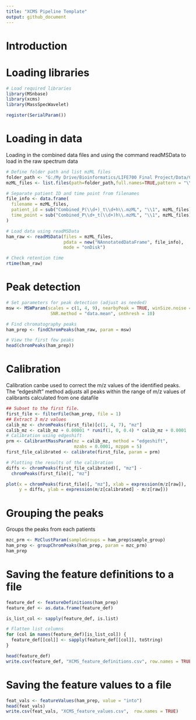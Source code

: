 ```yaml
---
title: "XCMS Pipeline Template"
output: github_document
---
```

# Introduction 

# Loading libraries
```R
# Load required libraries
library(MSnbase)
library(xcms)
library(MassSpecWavelet)

register(SerialParam())
```

# Loading in data
Loading in the combined data files and using the command readMSData to load in the raw spectrum data
```R
# Define folder path and list mzML files
folder_path <- "G:/My Drive/Bioinformatics/LIFE700 Final Project/Data/Combined Files"
mzML_files <- list.files(path=folder_path,full.names=TRUE,pattern = "\\.mzML$")

# Separate patient ID and time point from filenames
file_info <- data.frame(
  filename = mzML_files,
  patient_id = sub("Combined_P(\\d+)_t\\d+h\\.mzML", "\\1", mzML_files),
  time_point = sub("Combined_P\\d+_t(\\d+)h\\.mzML", "\\1", mzML_files)
)

# Load data using readMSData
ham_raw <- readMSData(files = mzML_files, 
                      pdata = new("NAnnotatedDataFrame", file_info),
                      mode = "onDisk")

# Check retention time
rtime(ham_raw)
```
# Peak detection 
```R
# Set parameters for peak detection (adjust as needed)
msw <- MSWParam(scales = c(1, 4, 9), nearbyPeak = TRUE, winSize.noise = 500,
                 SNR.method = "data.mean", snthresh = 10)

# Find chromatography peaks
ham_prep <- findChromPeaks(ham_raw, param = msw)

# View the first few peaks
head(chromPeaks(ham_prep))
```
# Calibration 
Calibration canbe used to correct the m/z values of the identified peaks.
The "edgeshift" method adjusts all peaks within the range of m/z values of calibrants calculated from one datafile
```R
## Subset to the first file.
first_file <- filterFile(ham_prep, file = 1)
## Extract 3 m/z values
calib_mz <- chromPeaks(first_file)[c(1, 4, 7), "mz"]
calib_mz <- calib_mz + 0.00001 * runif(1, 0, 0.4) * calib_mz + 0.0001
# Calibration using edgeshift
prm <- CalibrantMassParam(mz = calib_mz, method = "edgeshift",
                          mzabs = 0.0001, mzppm = 5)
first_file_calibrated <- calibrate(first_file, param = prm)

# Plotting the results of the calibration 
diffs <- chromPeaks(first_file_calibrated)[, "mz"] -
  chromPeaks(first_file)[, "mz"]

plot(x = chromPeaks(first_file)[, "mz"], xlab = expression(m/z[raw]),
     y = diffs, ylab = expression(m/z[calibrated] - m/z[raw]))
```

# Grouping the peaks
Groups the peaks from each patients 
```R
mzc_prm <- MzClustParam(sampleGroups = ham_prep$sample_group)
ham_prep <- groupChromPeaks(ham_prep, param = mzc_prm)
ham_prep
```

# Saving the feature definitions to a file 
```R
feature_def <- featureDefinitions(ham_prep)
feature_def <- as.data.frame(feature_def)

is_list_col <- sapply(feature_def, is.list)

# Flatten list columns
for (col in names(feature_def)[is_list_col]) {
  feature_def[[col]] <- sapply(feature_def[[col]], toString)
}

head(feature_def)
write.csv(feature_def, "XCMS_feature_definitions.csv", row.names = TRUE)

```

# Saving the feature values to a file 
```R
feat_vals <- featureValues(ham_prep, value = "into")
head(feat_vals)
write.csv(feat_vals, "XCMS_feature_values.csv",  row.names = TRUE)

```